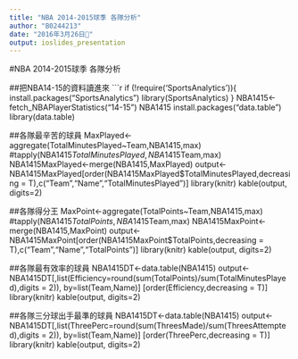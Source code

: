 ```yaml
---
title: "NBA 2014-2015球季 各隊分析"
author: "B0244213"
date: "2016年3月26日"
output: ioslides_presentation
---
```

#NBA 2014-2015球季 各隊分析

##把NBA14-15的資料讀進來
```r
if (!require('SportsAnalytics')){
    install.packages("SportsAnalytics")
    library(SportsAnalytics)
}
NBA1415<-fetch_NBAPlayerStatistics("14-15")
NBA1415
install.packages("data.table")
library(data.table)

##各隊最辛苦的球員
MaxPlayed<-aggregate(TotalMinutesPlayed~Team,NBA1415,max)
#tapply(NBA1415$TotalMinutesPlayed,NBA1415$Team,max)
NBA1415MaxPlayed<-merge(NBA1415,MaxPlayed)
output<-NBA1415MaxPlayed[order(NBA1415MaxPlayed$TotalMinutesPlayed,decreasing = T),c("Team","Name","TotalMinutesPlayed")]
library(knitr)
kable(output, digits=2)

##各隊得分王
MaxPoint<-aggregate(TotalPoints~Team,NBA1415,max)
#tapply(NBA1415$TotalPoints,NBA1415$Team,max)
NBA1415MaxPoint<-merge(NBA1415,MaxPoint)
output<-NBA1415MaxPoint[order(NBA1415MaxPoint$TotalPoints,decreasing = T),c("Team","Name","TotalPoints")]
library(knitr)
kable(output, digits=2)

##各隊最有效率的球員
NBA1415DT<-data.table(NBA1415)
output<-NBA1415DT[,list(Efficiency=round(sum(TotalPoints)/sum(TotalMinutesPlayed),digits = 2)),
          by=list(Team,Name)] [order(Efficiency,decreasing = T)]
library(knitr)
kable(output, digits=2)

##各隊三分球出手最準的球員
NBA1415DT<-data.table(NBA1415)
output<-NBA1415DT[,list(ThreePerc=round(sum(ThreesMade)/sum(ThreesAttempted),digits = 2)),
          by=list(Team,Name)] [order(ThreePerc,decreasing = T)]
library(knitr)
kable(output, digits=2)
